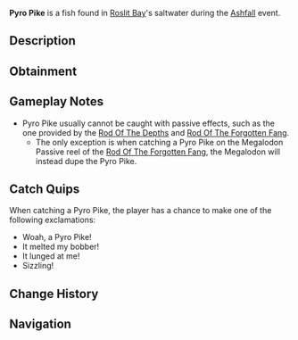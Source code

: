 {{FishInfobox
|image          = Pyro Pike.png
|rarity         = Limited
|event          = Ashfall
|sea            = First Sea
|location       = [[Ashfall]]
|sublocation    = 
|sources        = Fishing Rod
|nopassive      = 1
|radar_location = 
|xp             = 240
|weather        = Rain
|time           = 
|season         = 
|bait           = Shrimp
|base_weight    = 4.5
|base_value     = 500
|weight_range   = 2
|base_chance    = 30
|base_resil     = 50
}}
'''Pyro Pike''' is a {{Rarity|Limited}} fish found in [[Roslit Bay]]'s saltwater during the [[Ashfall]] event.

== Description ==
{{Description|A small fish with a strong glow, the Pyro Pike shows unmatched aggression towards its prey.|Bestiary Entry}}

== Obtainment ==
{{Description|Only can be caught during Ashfall.|Bestiary Hint}}
{{Fish Availability|
Roslit Bay/Ashfall
|top_rods      = 
Flimsy Rod\319435.25\506254.92;
Training Rod\263875.08\390724.57;
Krampus's Rod\186460.76\588835.39;
Magma Rod\178142.74\562567.4;
Plastic Rod\164547.04\524165.46;
Fast Rod\124221.8\603297.38;
Fischer's Rod\113026.08\548924.11;
Adventurer's Rod\111844.63\543186.23;
Buddy Bond Rod\122195.18\515871.2;
Astralhook Rod\101879.93\225966.85;
Trident Rod\101770.18\120168.5;
Ethereal Prism Rod\101766.65\147636.35;
Seraphic Rod\98380.91\118859.85;
No-Life Rod\98030.44\122903.5;
Free Spirit Rod\96765.65\114259.25;
Rod Of The Forgotten Fang\92116.27\114331.87;
Challenger's Rod\89341.66\111528.97;
Rod Of The Depths\82965.1\101851.19;
Zeus Rod\81596.05\103662.42;
Rod Of The Exalted One\81387.73\100374.21;
Verdant Shear Rod\80274.1\103395.7;
Blazebringer Rod\77464.14\98413.1;
Depthseeker Rod\73793.09\95496.73;
Avalanche Rod\66594.26\86344.74;
Volcanic Rod\63579.68\80773.81;
Steady Rod\33373.61\27586.27
|recommended   = Training Rod
}}

== Gameplay Notes ==
* Pyro Pike usually cannot be caught with passive effects, such as the one provided by the [[Rod Of The Depths]] and [[Rod Of The Forgotten Fang]].
** The only exception is when catching a Pyro Pike on the Megalodon Passive reel of the [[Rod Of The Forgotten Fang]], the Megalodon will instead dupe the Pyro Pike.

== Catch Quips ==
When catching a Pyro Pike, the player has a chance to make one of the following exclamations:
* Woah, a Pyro Pike!
* It melted my bobber!
* It lunged at me!
* Sizzling!

== Change History ==
{{Change History|{{subst:Current Version}}}}

== Navigation ==
{{Fish Navbox|Ashfall}}